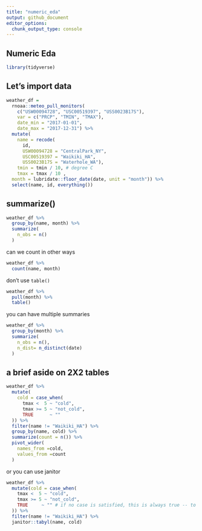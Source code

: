```yaml
---
title: "numeric_eda"
output: github_document
editor_options: 
  chunk_output_type: console
---
```

## Numeric Eda

```r
library(tidyverse)

```

## Let's import data

```r
weather_df = 
  rnoaa::meteo_pull_monitors(
    c("USW00094728", "USC00519397", "USS0023B17S"),
    var = c("PRCP", "TMIN", "TMAX"), 
    date_min = "2017-01-01",
    date_max = "2017-12-31") %>%
  mutate(
    name = recode(
      id, 
      USW00094728 = "CentralPark_NY", 
      USC00519397 = "Waikiki_HA",
      USS0023B17S = "Waterhole_WA"),
    tmin = tmin / 10, # degree C
    tmax = tmax / 10 ,
  month = lubridate::floor_date(date, unit = "month")) %>%
  select(name, id, everything())
```

## summarize()

```r
weather_df %>%
  group_by(name, month) %>% 
  summarize(
    n_obs = n()
  )
```

can we count in other ways

```r
weather_df %>% 
  count(name, month)
```

don't use `table()`

```r
weather_df %>% 
  pull(month) %>% 
  table()
```

you can have multiple summaries

```r
weather_df %>% 
  group_by(month) %>% 
  summarize(
    n_obs = n(),
    n_dist= n_distinct(date)
  )
```


## a brief aside on 2X2 tables

```r
weather_df %>% 
  mutate(
    cold = case_when(
      tmax <  5 ~ "cold",
      tmax >= 5 ~ "not_cold",
      TRUE      ~ ""
  )) %>% 
  filter(name != "Waikiki_HA") %>% 
  group_by(name, cold) %>% 
  summarize(count = n()) %>% 
  pivot_wider(
    names_from =cold,
    values_from =count 
  )
```

or you can use janitor
```r
weather_df %>% 
  mutate(cold = case_when(
    tmax <  5 ~ "cold",
    tmax >= 5 ~ "not_cold",
    TRUE     ~ "" # if no case is satisfied, this is always true -- to avoid a error value
  )) %>% 
  filter(name != "Waikiki_HA") %>% 
  janitor::tabyl(name, cold)
```


